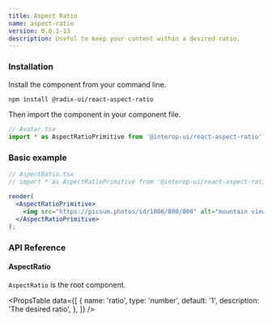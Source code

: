 ```yaml
---
title: Aspect Ratio
name: aspect-ratio
version: 0.0.1-13
description: Useful to keep your content within a desired ratio.
---
```


### Installation

Install the component from your command line.

```bash
npm install @radix-ui/react-aspect-ratio
```

Then import the component in your component file.

```jsx
// Avatar.tsx
import * as AspectRatioPrimitive from '@interop-ui/react-aspect-ratio';
```

### Basic example

```jsx live manual
// AspectRatio.tsx
// import * as AspectRatioPrimitive from '@interop-ui/react-aspect-ratio';

render(
  <AspectRatioPrimitive>
    <img src="https://picsum.photos/id/1006/800/800" alt="mountain view" />
  </AspectRatioPrimitive>
);
```

### API Reference

#### AspectRatio

`AspectRatio` is the root component.

<PropsTable
  data={[
    {
      name: 'ratio',
      type: 'number',
      default: '1',
      description: 'The desired ratio',
    },
  ]}
/>

